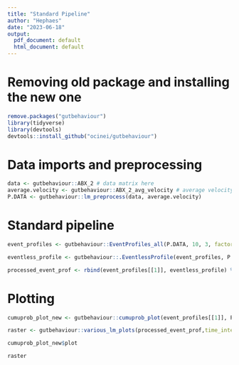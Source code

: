 ```yaml
---
title: "Standard Pipeline"
author: "Hephaes"
date: "2023-06-18"
output:
  pdf_document: default
  html_document: default
---
```


# Removing old package and installing the new one
```r
remove.packages("gutbehaviour")
library(tidyverse)
library(devtools)
devtools::install_github("ocinei/gutbehaviour")
```

# Data imports and preprocessing 
```r
data <- gutbehaviour::ABX_2 # data matrix here
average.velocity <- gutbehaviour::ABX_2_avg_velocity # average velocity here 
P.DATA <- gutbehaviour::lm_preprocess(data, average.velocity)
```

# Standard pipeline
```r
event_profiles <- gutbehaviour::EventProfiles_all(P.DATA, 10, 3, factor.freeze = 0.05, factor.flight = 2)
```

```r
eventless_profile <- gutbehaviour::.EventlessProfile(event_profiles, P.DATA)
```

```r
processed_event_prof <- rbind(event_profiles[[1]], eventless_profile) %>% processed_eventprofiles()
```

# Plotting 
```r
cumuprob_plot_new <- gutbehaviour::cumuprob_plot(event_profiles[[1]], P.DATA$time_intervals)
```

```r
raster <- gutbehaviour::various_lm_plots(processed_event_prof,time_intervals = P.DATA$time_intervals)
```

```r
cumuprob_plot_new$plot
```

```r
raster
```




